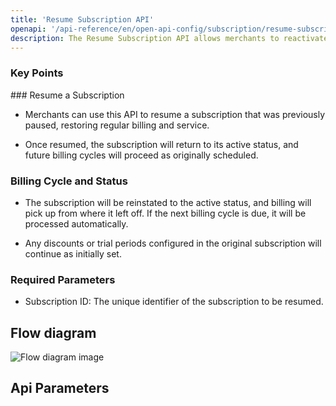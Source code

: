```yaml
---
title: 'Resume Subscription API'
openapi: '/api-reference/en/open-api-config/subscription/resume-subscription.json  POST /api/v1/server-to-server-interface/subscription/{subscription_id}/resume'
description: The Resume Subscription API allows merchants to reactivate a previously paused subscription, resuming the billing cycle and associated services for the customer. 
---
```


### Key Points

<Info>
  ### Resume a Subscription

  * Merchants can use this API to resume a subscription that was previously paused, restoring regular billing and service.

  * Once resumed, the subscription will return to its active status, and future billing cycles will proceed as originally scheduled.

  ### Billing Cycle and Status

  * The subscription will be reinstated to the active status, and billing will pick up from where it left off. If the next billing cycle is due, it will be processed automatically.

  * Any discounts or trial periods configured in the original subscription will continue as initially set.

  ### Required Parameters

  * Subscription ID: The unique identifier of the subscription to be resumed.
</Info>

## Flow diagram

![Flow diagram image](/images/timeline-diagram/flows-API-subs-resume.svg)

## Api Parameters